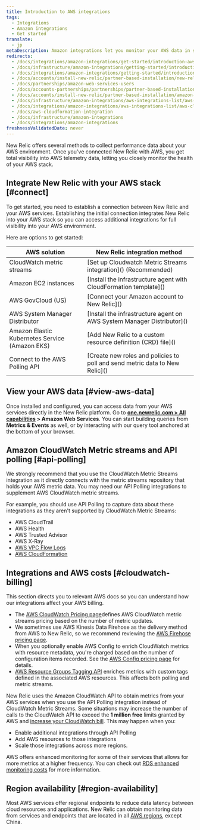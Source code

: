 ```yaml
---
title: Introduction to AWS integrations
tags:
  - Integrations
  - Amazon integrations
  - Get started
translate:
  - jp
metaDescription: Amazon integrations let you monitor your AWS data in several New Relic features.
redirects:
  - /docs/integrations/amazon-integrations/get-started/introduction-aws-integrations
  - /docs/infrastructure/amazon-integrations/getting-started/introduction-aws-integrations
  - /docs/integrations/amazon-integrations/getting-started/introduction-aws-integrations
  - /docs/accounts/install-new-relic/partner-based-installation/new-relic-aws-amazon-web-services
  - /docs/partnerships/amazon-web-services-users
  - /docs/accounts-partnerships/partnerships/partner-based-installation/amazon-web-services-aws-users
  - /docs/accounts/install-new-relic/partner-based-installation/amazon-web-services-aws-users
  - /docs/infrastructure/amazon-integrations/aws-integrations-list/aws-cloudformation-integration
  - /docs/integrations/amazon-integrations/aws-integrations-list/aws-cloudformation-integration
  - /docs/aws-cloudformation-integration
  - /docs/infrastructure/amazon-integrations
  - /docs/integrations/amazon-integrations
freshnessValidatedDate: never
---
```


New Relic offers several methods to collect performance data about your AWS environment. Once you've connected New Relic with AWS, you get total visibility into AWS telemetry data, letting you closely monitor the health of your AWS stack. 

## Integrate New Relic with your AWS stack [#connect]

To get started, you need to establish a connection between New Relic and your AWS services. Establishing the initial connection integrates New Relic into your AWS stack so you can access additional integrations for full visibility into your AWS environment. 

Here are options to get started:

<table>
    <thead>
        <tr>
            <th>
                AWS solution
            </th>
            <th>
                New Relic integration method
            </th>
        </tr>
    </thead>
    <tbody>
        <tr>
            <td>
                CloudWatch metric streams
            </td>
            <td>
                [Set up Cloudwatch Metric Streams integration]() (Recommended)
            </td>
        </tr>
        <tr>
            <td>
                Amazon EC2 instances
            </td>
            <td>
                [Install the infrastructure agent with CloudFormation template]()
            </td>
        </tr>
        <tr>
            <td>
                AWS GovCloud (US)
            </td>
            <td>
                [Connect your Amazon account to New Relic]()
            </td>
        </tr>
        <tr>
            <td>
                AWS System Manager Distributor
            </td>
            <td>
                [Install the infrastructure agent on AWS System Manager Distributor]()
            </td>
        </tr>
        <tr>
            <td>
                Amazon Elastic Kubernetes Service (Amazon EKS)
            </td>
            <td>
                [Add New Relic to a custom resource definition (CRD) file]()
            </td>
        </tr>
        <tr>
            <td>
                Connect to the AWS Polling API
            </td>
            <td>
                [Create new roles and policies to poll and send metric data to New Relic]()
            </td>
        </tr>
    </tbody>
</table>

## View your AWS data [#view-aws-data]

Once installed and configured, you can access data from your AWS services directly in the New Relic platform. Go to <DNT>**[one.newrelic.com > All capabilities](https://one.newrelic.com/all-capabilities) > Amazon Web Services**</DNT>. You can start building queries from <DNT>**Metrics & Events**</DNT> as well, or by interacting with our query tool anchored at the bottom of your browser.

## Amazon CloudWatch Metric streams and API polling [#api-polling]

We strongly recommend that you use the CloudWatch Metric Streams integration as it directly connects with the metric streams repository that holds your AWS metric data. You may need our API Polling integrations to supplement AWS CloudWatch metric streams. 

For example, you should use API Polling to capture data about these integrations as they aren't supported by CloudWatch Metric Streams:

* AWS CloudTrail
* AWS Health
* AWS Trusted Advisor
* AWS X-Ray
* [AWS VPC Flow Logs](/docs/infrastructure/amazon-integrations/aws-integrations-list/aws-vpc-flow-logs-monitoring-integration/)
* [AWS CloudFormation](https://github.com/newrelic/cloudformation-partner-integration)

## Integrations and AWS costs [#cloudwatch-billing]

This section directs you to relevant AWS docs so you can understand how our integrations affect your AWS billing. 

* The [AWS CloudWatch Pricing page](https://docs.aws.amazon.com/AmazonCloudWatch/latest/monitoring/CloudWatch-Metric-Streams.html)defines AWS CloudWatch metric streams pricing based on the number of metric updates.
* We sometimes use AWS Kinesis Data Firehose as the delivery method from AWS to New Relic, so we recommend reviewing the [AWS Firehose pricing page](https://aws.amazon.com/kinesis/data-firehose/pricing/).
* When you optionally enable AWS Config to enrich CloudWatch metrics with resource metadata, you're charged based on the number of configuration items recorded. See the [AWS Config pricing page](https://aws.amazon.com/config/pricing/) for details.
* [AWS Resource Groups Tagging API](https://docs.aws.amazon.com/resourcegroupstagging/latest/APIReference/overview.html) enriches metrics with custom tags defined in the associated AWS resources. This affects both polling and metric streams.

New Relic uses the Amazon CloudWatch API to obtain metrics from your AWS services when you use the API Polling integration instead of CloudWatch Metric Streams. Some situations may increase the number of calls to the CloudWatch API to exceed the <DNT>**1 million free**</DNT> limits granted by AWS and [increase your CloudWatch bill](/docs/infrastructure/amazon-integrations/troubleshooting/cloudwatch-billing-increase). This may happen when you: 

* Enable additional integrations through API Polling
* Add AWS resources to those integrations
* Scale those integrations across more regions.

AWS offers enhanced monitoring for some of their services that allows for more metrics at a higher frequency. You can check out [RDS enhanced monitoring costs](https://docs.aws.amazon.com/AmazonRDS/latest/UserGuide/USER_Monitoring.OS.overview.html#USER_Monitoring.OS.cost) for more information.

## Region availability [#region-availability]

Most AWS services offer regional endpoints to reduce data latency between cloud resources and applications. New Relic can obtain monitoring data from services and endpoints that are located in all [AWS regions](http://docs.aws.amazon.com/general/latest/gr/rande.html), except China.
